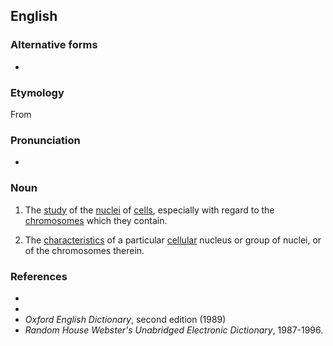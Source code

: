 ==English==

===Alternative forms===
* {{l|en|caryology}}

===Etymology===
From {{der|en|grc|κάρυον||kernel, nucleus}} {{suffix|en||ology}}

===Pronunciation===
* {{IPA|en|/ˌkæɹiˈɒləd͡ʒi/}}

===Noun===
{{en-noun|karyologies}}

# {{lb|en|biology|medicine}} The [[study]] of the [[nucleus|nuclei]] of [[cell]]s, especially with regard to the [[chromosomes]] which they contain.
# {{lb|en|biology|medicine}} The [[characteristics]] of a particular [[cellular]] nucleus or group of nuclei, or of the chromosomes therein.

===References===
* {{R:Dictionary.com}}
* {{R:Encarta}}
* ''Oxford English Dictionary'', second edition (1989)
* ''Random House Webster's Unabridged Electronic Dictionary'', 1987-1996.